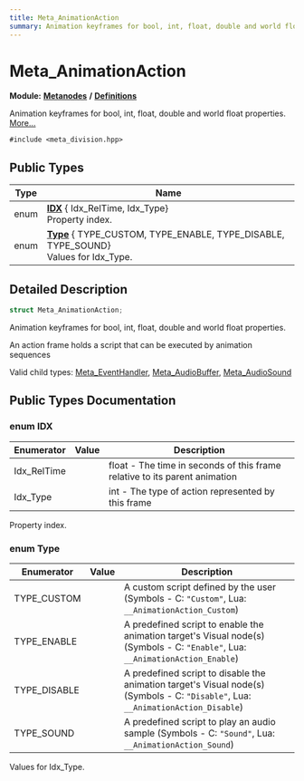 ```yaml
---
title: Meta_AnimationAction
summary: Animation keyframes for bool, int, float, double and world float properties. 
---
```


# Meta_AnimationAction

**Module:** **[Metanodes](../../modules/metanodes/index.mdx)** **/** **[Definitions](../../modules/metanodes/definitions.mdx)**

Animation keyframes for bool, int, float, double and world float properties.  [More...](#detailed-description)

`#include <meta_division.hpp>`

## Public Types

| Type           | Name           |
| -------------- | -------------- |
| enum| **[IDX](#enum-idx)** { Idx_RelTime, Idx_Type}<br />Property index.  |
| enum| **[Type](#enum-type)** { TYPE_CUSTOM, TYPE_ENABLE, TYPE_DISABLE, TYPE_SOUND}<br />Values for Idx_Type.  |

## Detailed Description

```cpp
struct Meta_AnimationAction;
```

Animation keyframes for bool, int, float, double and world float properties. 

An action frame holds a script that can be executed by animation sequences

Valid child types: [Meta_EventHandler](../metanodes/meta-event-handler.mdx), [Meta_AudioBuffer](../metanodes/meta-audio-buffer.mdx), [Meta_AudioSound](../metanodes/meta-audio-sound.mdx)

## Public Types Documentation

### enum IDX

| Enumerator | Value | Description |
| ---------- | ----- | ----------- |
| Idx_RelTime | | float - The time in seconds of this frame relative to its parent animation   |
| Idx_Type | | int - The type of action represented by this frame   |

Property index. 

### enum Type

| Enumerator | Value | Description |
| ---------- | ----- | ----------- |
| TYPE_CUSTOM | | A custom script defined by the user (Symbols - C: `"Custom"`, Lua: `__AnimationAction_Custom`)   |
| TYPE_ENABLE | | A predefined script to enable the animation target's Visual node(s) (Symbols - C: `"Enable"`, Lua: `__AnimationAction_Enable`)   |
| TYPE_DISABLE | | A predefined script to disable the animation target's Visual node(s) (Symbols - C: `"Disable"`, Lua: `__AnimationAction_Disable`)   |
| TYPE_SOUND | | A predefined script to play an audio sample (Symbols - C: `"Sound"`, Lua: `__AnimationAction_Sound`)   |

Values for Idx_Type. 

